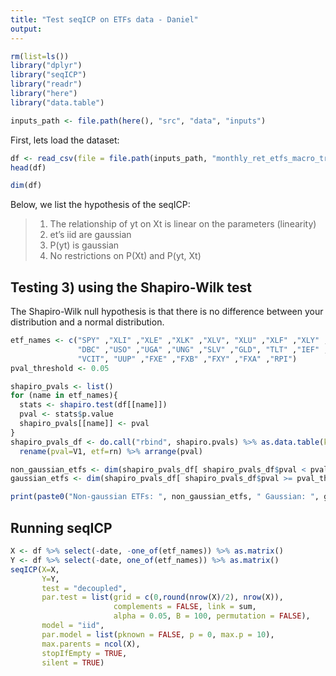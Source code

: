 ```yaml
---
title: "Test seqICP on ETFs data - Daniel"
output:
---
```



```r
rm(list=ls())
library("dplyr")
library("seqICP")
library("readr")
library("here")
library("data.table")

inputs_path <- file.path(here(), "src", "data", "inputs")
```

First, lets load the dataset:

```r
df <- read_csv(file = file.path(inputs_path, "monthly_ret_etfs_macro_tranfs.csv"))
head(df)
```
```r
dim(df)
```

Below, we list the hypothesis of the seqICP:

> 1) The relationship of yt on Xt is linear on the parameters (linearity)
> 2) et's iid are gaussian
> 3) P(yt) is gaussian
> 4) No restrictions on P(Xt) and P(yt, Xt)

## Testing 3) using the Shapiro-Wilk test

The Shapiro-Wilk null hypothesis is that there is no difference between your distribution and a normal distribution.
  
```r
etf_names <- c("SPY" ,"XLI" ,"XLE" ,"XLK" ,"XLV", "XLU" ,"XLF" ,"XLY" ,"XLP" ,"XLB" ,"XHB", 
               "DBC" ,"USO" ,"UGA" ,"UNG" ,"SLV" ,"GLD", "TLT" ,"IEF" ,"IEI" ,"SHY" ,"MBB" ,
               "VCIT", "UUP" ,"FXE" ,"FXB" ,"FXY" ,"FXA" ,"RPI")
pval_threshold <- 0.05

shapiro_pvals <- list()
for (name in etf_names){
  stats <- shapiro.test(df[[name]])
  pval <- stats$p.value
  shapiro_pvals[[name]] <- pval 
}
shapiro_pvals_df <- do.call("rbind", shapiro.pvals) %>% as.data.table(keep.rownames=TRUE) %>%
  rename(pval=V1, etf=rn) %>% arrange(pval)

non_gaussian_etfs <- dim(shapiro_pvals_df[ shapiro_pvals_df$pval < pval_threshold, ])[1]
gaussian_etfs <- dim(shapiro_pvals_df[ shapiro_pvals_df$pval >= pval_threshold, ])[1]

print(paste0("Non-gaussian ETFs: ", non_gaussian_etfs, " Gaussian: ", gaussian_etfs))
```

## Running seqICP

```r
X <- df %>% select(-date, -one_of(etf_names)) %>% as.matrix()
Y <- df %>% select(-date, one_of(etf_names)) %>% as.matrix()
seqICP(X=X,
       Y=Y,
       test = "decoupled",
       par.test = list(grid = c(0,round(nrow(X)/2), nrow(X)),
                       complements = FALSE, link = sum,
                       alpha = 0.05, B = 100, permutation = FALSE),
       model = "iid",
       par.model = list(pknown = FALSE, p = 0, max.p = 10),
       max.parents = ncol(X),
       stopIfEmpty = TRUE,
       silent = TRUE)
```






